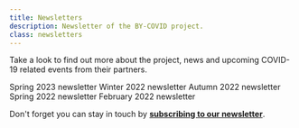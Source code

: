 ```yaml
---
title: Newsletters
description: Newsletter of the BY-COVID project.
class: newsletters
---
```



<Container>
  <Row className="px-4">
   <Col>

Take a look to find out more about the project, news and upcoming COVID-19 related events from their partners.

<Container className="full-width">
<Row>
    <Col className="align-items-stretch" xs={12} sm={6} lg={4}>
      <Card className="mb-4 border text-center">
        <a href="https://preview.mailerlite.com/b4x4j2o3n1">
          <Card.Img
            variant="top"
            src="/BY-Covid-newsletter-spring-2023.jpg"
            className="p-3"
            style="background: #fff;"
          />
        </a>
        <Card.Link href="https://preview.mailerlite.com/b4x4j2o3n1" class="pb-3">Spring 2023 newsletter</Card.Link>
      </Card>
    </Col>
    <Col className="align-items-stretch" xs={12} sm={6} lg={4}>
      <Card className="mb-4 border text-center">
        <a href="https://preview.mailerlite.com/h6o2j4a1q6">
          <Card.Img
            variant="top"
            src="/BY-COVID-newsletter-4.jpeg"
            className="p-3"
            style="background: #fff;"
          />
        </a>
        <Card.Link href="https://preview.mailerlite.com/h6o2j4a1q6" class="pb-3">Winter 2022 newsletter</Card.Link>
      </Card>
    </Col>
    <Col className="align-items-stretch" xs={12} sm={6} lg={4}>
      <Card className="mb-4 border text-center">
        <a href="/pdf/BY-COVID-autumn-2022-new.pdf">
          <Card.Img
            variant="top"
            src="/BY-COVID-newsletter-3.jpeg"
            className="p-3"
            style="background: #fff;"
          />
        </a>
        <Card.Link href="/pdf/BY-COVID-autumn-2022-new.pdf" class="pb-3">Autumn 2022 newsletter</Card.Link>
      </Card>
    </Col>
</Row>
  <Row>
    <Col className="align-items-stretch" xs={12} sm={6} lg={4}>
      <Card className="mb-4 border text-center">
        <a href="/pdf/BY-COVID_newsletter_Spring_2022.pdf">
          <Card.Img
            variant="top"
            src="/BY-COVID-newsletter-2.jpeg"
            className="p-3"
            style="background: #fff;"
          />
        </a>
        <Card.Link href="/pdf/BY-COVID_newsletter_Spring_2022.pdf" class="pb-3">Spring 2022 newsletter</Card.Link>
      </Card>
    </Col>
    <Col className="align-items-stretch" xs={12} sm={6} lg={4}>
      <Card className="mb-4 border text-center">
        <a href="https://preview.mailerlite.com/i4u9r3i0h3">
          <Card.Img
            variant="top"
            src="/BY-first-newsletter.jpeg"
            className="p-3"
            style="background: #fff;"
          />
        </a>
        <Card.Link href="https://preview.mailerlite.com/i4u9r3i0h3" class="pb-3">February 2022 newsletter</Card.Link>
      </Card>
    </Col>
  </Row>
</Container>



Don't forget you can stay in touch by <a href="https://www.subscribepage.com/bycovid_eu" target="_blank"><strong>subscribing to our newsletter</strong></a>.

   </Col>
 </Row>
</Container>

